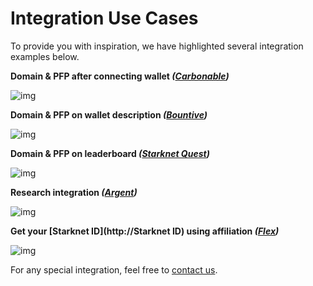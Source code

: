 # Integration Use Cases

To provide you with inspiration, we have highlighted several integration examples below.

**Domain & PFP after connecting wallet *([Carbonable](https://app.carbonable.io))***

![img](public/illustrations/carbonable-integration.webp)

**Domain & PFP on wallet description *([Bountive](https://app.bountive.fi/))***

![img](public/illustrations/bountive-integration.webp)

**Domain & PFP on leaderboard *([Starknet Quest](https://starknet.quest/))***

![img](public/illustrations/sq-integration.webp)

**Research integration *([Argent](https://portfolio.argent.xyz/))***

![img](public/illustrations/argent-integration.webp)

**Get your [Starknet ID](http://Starknet ID) using affiliation *([Flex](https://hyperflex.market/))***

![img](public/illustrations/flex-integration.webp)

For any special integration, feel free to [contact us](https://twitter.com/Starknet_id).